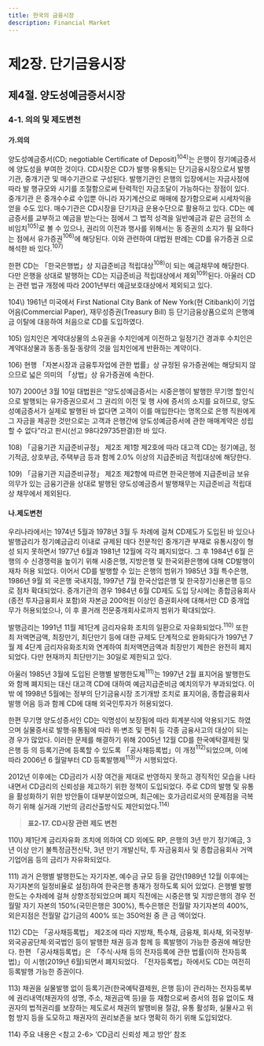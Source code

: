 ```yaml
---
title: 한국의 금융시장
description: Financial Market
---
```


# 제2장. 단기금융시장

## 제4절. 양도성예금증서시장

### 4-1. 의의 및 제도변천

#### 가.의의

양도성예금증서(CD; negotiable Certificate of Deposit)$^{104)}$는 은행이 정기예금증서에
양도성을 부여한 것이다. CD시장은 CD가 발행·유통되는 단기금융시장으로서 발행기관,
중개기관 및 매수기관으로 구성된다. 발행기관인 은행의 입장에서는 자금사정에 따라 발
행규모와 시기를 조절함으로써 탄력적인 자금조달이 가능하다는 장점이 있다. 중개기관
은 중개수수료 수입뿐 아니라 자기계산으로 매매에 참가함으로써 시세차익을 얻을 수도
있다. 매수기관은 CD시장을 단기자금 운용수단으로 활용하고 있다.
CD는 예금증서를 교부하고 예금을 받는다는 점에서 그 법적 성격을 일반예금과 같은
금전의 소비임치$^{105)}$로 볼 수 있으나, 권리의 이전과 행사를 위해서는 동 증권의 소지가 필
요하다는 점에서 유가증권$^{106)}$에 해당된다. 이와 관련하여 대법원 판례는 CD를 유가증권
으로 해석한 바 있다.$^{107)}$

한편 CD는 「한국은행법」상 지급준비금 적립대상$^{108)}$이 되는 예금채무에 해당한다. 다만
은행을 상대로 발행하는 CD는 지급준비금 적립대상에서 제외$^{109)}$된다. 아울러 CD는 관련 법규 개정에 따라 2001년부터 예금보호대상에서 제외되고 있다.


<GComment>
104\) 1961년 미국에서 First National City Bank of New York(현 Citibank)이 기업어음(Commercial Paper), 재무성증권(Treasury Bill)
등 단기금융상품으로의 은행예금 이탈에 대응하여 처음으로 CD를 도입하였다.

105\) 임치인은 계약대상물의 소유권을 수치인에게 이전하고 일정기간 경과후 수치인은 계약대상물과 동종·동질·동량의 것을 임치인에게
반환하는 계약이다.

106\) 현행 「자본시장과 금융투자업에 관한 법률」상 규정된 유가증권에는 해당되지 않으므로 넓은 의미의 「상법」상 유가증권에 속한다.

107\) 2000년 3월 10일 대법원은 “양도성예금증서는 시중은행이 발행한 무기명 할인식으로 발행되는 유가증권으로서 그 권리의 이전 및 행
사에 증서의 소지를 요하므로, 양도성예금증서가 실제로 발행된 바 없다면 고객이 이를 매입한다는 명목으로 은행 직원에게 그 자금을
제공한 것만으로는 고객과 은행간에 양도성예금증서에 관한 매매계약은 성립할 수 없다”라고 판시(선고 98다29735판결)한 바 있다.

108\) 「금융기관 지급준비규정」 제2조 제1항 제2호에 따라 대고객 CD는 정기예금, 정기적금, 상호부금, 주택부금 등과 함께 2.0% 이상의
지급준비금 적립대상에 해당한다.

109\) 「금융기관 지급준비규정」 제2조 제2항에 따르면 한국은행에 지급준비금 보유의무가 있는 금융기관을 상대로 발행된 양도성예금증서
발행채무는 지급준비금 적립대상 채무에서 제외된다.
</GComment>

#### 나.제도변천

우리나라에서는 1974년 5월과 1978년 3월 두 차례에 걸쳐 CD제도가 도입된 바 있으나
발행금리가 정기예금금리 이내로 규제된 데다 전문적인 중개기관 부재로 유통시장이 형성
되지 못하면서 1977년 6월과 1981년 12월에 각각 폐지되었다. 그 후 1984년 6월 은행의 수
신경쟁력을 높이기 위해 시중은행, 지방은행 및 한국외환은행에 대해 CD발행이 재차 허용
되었다. 이어서 CD를 발행할 수 있는 은행의 범위가 1985년 3월 특수은행, 1986년 9월 외
국은행 국내지점, 1997년 7월 한국산업은행 및 한국장기신용은행 등으로 점차 확대되었다.
중개기관의 경우 1984년 6월 CD제도 도입 당시에는 종합금융회사(종전 투자금융회사
포함)와 자본금 200억원 이상인 증권회사에 대해서만 CD 중개업무가 허용되었으나, 이
후 콜거래 전문중개회사로까지 범위가 확대되었다.

발행금리는 1991년 11월 제1단계 금리자유화 조치의 일환으로 자유화되었다.$^{110)}$ 또한 최
저액면금액, 최장만기, 최단만기 등에 대한 규제도 단계적으로 완화되다가 1997년 7월 제
4단계 금리자유화조치와 연계하여 최저액면금액과 최장만기 제한은 완전히 폐지되었다.
다만 현재까지 최단만기는 30일로 제한되고 있다.

아울러 1985년 3월에 도입된 은행별 발행한도제$^{111)}$는 1997년 2월 표지어음 발행한도와
함께 폐지되는 대신 대고객 CD에 대하여 예금지급준비금 예치의무가 부과되었다. 이 밖
에 1998년 5월에는 정부의 단기금융시장 조기개방 조치로 표지어음, 종합금융회사 발행
어음 등과 함께 CD에 대해 외국인투자가 허용되었다.

한편 무기명 양도성증서인 CD는 익명성이 보장됨에 따라 회계분식에 악용되기도 하였으며 실물증서로 발행·유통됨에 따라 위·변조 및 편취 등 각종 금융사고의 대상이 되는 경
우가 많았다. 이러한 문제를 해결하기 위해 2005년 12월 CD를 한국예탁결제원 및 은행 등
의 등록기관에 등록할 수 있도록 「공사채등록법」이 개정$^{112)}$되었으며, 이에 따라 2006년 6
월말부터 CD 등록발행제$^{113)}$가 시행되었다.

2012년 이후에는 CD금리가 시장 여건을 제대로 반영하지 못하고 경직적인 모습을 나타
내면서 CD금리의 신뢰성을 제고하기 위한 정책이 도입되었다. 주로 CD의 발행 및 유통을
활성화하기 위한 방안들이 대부분이었으며, 최근에는 호가금리로서의 문제점을 극복하기
위해 실거래 기반의 금리산출방식도 제안되었다.$^{114)}$

> __표2-17. CD시장 관련 제도 변천__

<GComment>
110\) 제1단계 금리자유화 조치에 의하여 CD 외에도 RP, 은행의 3년 만기 정기예금, 3년 이상 만기 불특정금전신탁, 3년 만기 개발신탁, 투
자금융회사 및 종합금융회사 거액기업어음 등의 금리가 자유화되었다.

111\) 과거 은행별 발행한도는 자기자본, 예수금 규모 등을 감안(1989년 12월 이후에는 자기자본의 일정비율로 설정)하여 한국은행 총재가
정하도록 되어 있었다. 은행별 발행한도는 수차례에 걸쳐 상향조정되었으며 폐지 직전에는 시중은행 및 지방은행의 경우 전월말 자기
자본의 150%(국민은행은 300%), 특수은행은 전월말 자기자본의 400%, 외은지점은 전월말 갑기금의 400% 또는 350억원 중 큰 금
액이었다.

112\) CD는 「공사채등록법」 제2조에 따라 지방채, 특수채, 금융채, 회사채, 외국정부·외국공공단체·외국법인 등이 발행한 채권 등과 함께 등
록발행이 가능한 증권에 해당한다. 한편 「공사채등록법」은 「주식·사채 등의 전자등록에 관한 법률(이하 전자등록법)」이 시행(2019년
6월)되면서 폐지되었다. 「전자등록법」하에서도 CD는 여전히 등록발행 가능한 증권이다.

113\) 채권을 실물발행 없이 등록기관(한국예탁결제원, 은행 등)이 관리하는 전자등록부에 권리내역(채권자의 성명, 주소, 채권금액 등)을 등
재함으로써 증서의 점유 없이도 채권자의 법적권리를 보장하는 제도로서 채권의 발행비용 절감, 유통 활성화, 실물사고 위험 방지 등을
도모하고 채권자의 권리보존을 보다 명확히 하기 위해 도입되었다.

114\) 주요 내용은 \<참고 2-6\> ‘CD금리 신뢰성 제고 방안’ 참조
</GComment>

